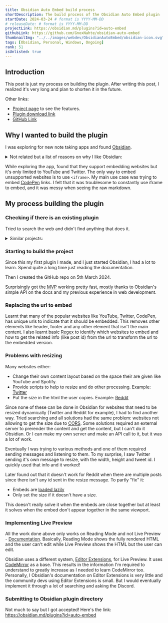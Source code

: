 ```yaml
---
title: Obsidian Auto Embed build process
shortDescription: The build process of the Obsidian Auto Embed plugin
startDate: 2024-03-24 # format is YYYY-MM-DD
# releaseDate: # format is YYYY-MM-DD
projectLink: https://obsidian.md/plugins?id=auto-embed
githubLink: https://github.com/GnoxNahte/obsidian-auto-embed
thumbnailImg: "../../images/webdev/ObsidianAutoEmbed/obsidian-icon.svg"
tags: [Obsidian, Personal, Windows, Ongoing] 
rank: 51
isUnlisted: true
---
```


## Introduction
This post is just my process on building the plugin. After writing this post, I realized it's very long and plan to shorten it in the future.

Other links:
- [Project page](/obsidian-auto-embed) to see the features.
- [Plugin download link](https://obsidian.md/plugins?id=auto-embed)
- [GitHub Link](https://github.com/GnoxNahte/obsidian-auto-embed)

## Why I wanted to build the plugin
I was exploring for new note taking apps and found [Obsidian](https://obsidian.md/). 

<details>
    <summary>Not related but a list of reasons on why I like Obsidian:</summary>
    - Gives the user full control of my notes
        - Allows me to view my notes offline
        - Even if Obsidian suddenly disappears, I'll still have my notes
    - Gives access to users to make plugins and themes
        - Since I know some web development, this really makes me use my skills and customize a lot of things. (Which lead to this plugin)
    - Other great things like [Tags](https://help.obsidian.md/Editing+and+formatting/Tags), [Properties](https://help.obsidian.md/Editing+and+formatting/Properties) and many other features.
</details>

While exploring the app, found that they support embedding websites but it's only limited to YouTube and Twitter. The only way to embed unsupported websites is to use `<iframe>`. My main use case was trying to embed [CodePen](https://codepen.io/) links. I felt that it was troublesome to constantly use iframe to embed, and it was messy when seeing the raw markdown. 

## My process building the plugin
### Checking if there is an existing plugin
Tried to search the web and didn't find anything that does it. 
<details>
<summary>Similar projects:</summary>
- [Simple Embed](https://github.com/samwarnick/obsidian-simple-embeds) - Might have worked but repo is archived, isn't in Obsidian's plugin directory, and couldn't get it to work even after downloading it.
- [Obsidian Link Embed](https://github.com/Seraphli/obsidian-link-embed) - Partly worked. It converts the link into title, thumbnail and description. Similar to Twitter/Discord. It also takes quite a while since it's using a third-party API to get the info. Might be more useful than my plugin if you want to view it offline but I want to embed the website's content. So this doesn't work for me.
</details>

### Starting to build the project
Since this my first plugin I made, and I just started Obsidian, I had a lot to learn. Spend quite a long time just reading the documentation. 

Then I created the GitHub repo on 5th March 2024. 

Surprisingly got the <abbr title="Minimum viable product">MVP</abbr> working pretty fast, mostly thanks to Obsidian's simple API on the docs and my previous experience in web development.

### Replacing the url to embed
Learnt that many of the popular websites like YouTube, Twitter, CodePen, has unique urls to indicate that it should be embedded. This removes other elements like header, footer and any other element that isn't the main content. I also learnt basic [Regex](https://developer.mozilla.org/en-US/docs/Web/JavaScript/Guide/Regular_expressions/Cheatsheet) to identify which websites to embed and how to get the related info (like post id) from the url to transform the url to the embedded version.

### Problems with resizing 

Many websites either:
- Change their own content layout based on the space their are given like YouTube and Spotify. 
- Provide scripts to help to resize and do other processing. Example: [Twitter](https://publish.twitter.com/)
- Put the size in the html the user copies. Example: [Reddit](https://publish.reddit.com/)

Since none of these can be done in Obsidian for websites that need to be resized dynamically (Twitter and Reddit for example), I had to find another way. Tried searching and all solutions had the same problem: websites not allowing to get the size due to [<abbr title="Cross-Origin Resource Sharing">CORS</abbr>](https://developer.mozilla.org/en-US/docs/Web/HTTP/CORS). Some solutions required an external server to prerender the content and get the content, but I can't do it Obsidian. Or I can make my own server and make an API call to it, but it was a lot of work. 

Eventually I was trying to various methods and one of them required sending messages and listening to them. To my surprise, I saw Twitter sending it's own message to resize, with the width, height and tweet id. I quickly used that info and it worked!

Later found out that it doesn't work for Reddit when there are multiple posts since there isn't any id sent in the resize message. 
To partly "fix" it:  
- Embeds are [loaded lazily](https://developer.mozilla.org/en-US/docs/Web/Performance/Lazy_loading)
- Only set the size if it doesn't have a size.

This doesn't really solve it when the embeds are close together but at least it solves when the embed don't appear together in the same viewport.

### Implementing Live Preview
All the work done above only works on Reading Mode and not Live Preview - [Documentation](https://help.obsidian.md/Editing+and+formatting/Edit+and+preview+Markdown). Basically, Reading Mode shows the fully rendered HTML and the user can't edit while Live Preview shows the HTML but the user can edit. 

Obsidian uses a different system, [Editor Extensions](https://docs.obsidian.md/Plugins/Editor/Editor+extensions), for Live Preview. It uses [CodeMirror](https://docs.obsidian.md/Plugins/Editor/Editor+extensions) as a base. This results in the information I'm required to understand to greatly increase as I needed to learn CodeMirror too. Personally, I Obsidian's documentation on Editor Extensions is very little and the community devs using Editor Extensions is small. But I would eventually implement it through a lot of searching and asking the Discord.

### Submitting to Obsidian plugin directory
Not much to say but I got accepted! Here's the link: https://obsidian.md/plugins?id=auto-embed